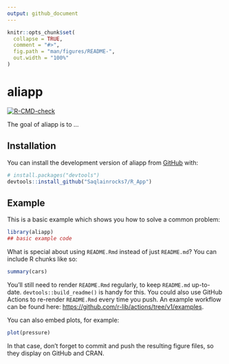```yaml
---
output: github_document
---
```


<!-- README.md is generated from README.Rmd. Please edit that file -->

```r
knitr::opts_chunk$set(
  collapse = TRUE,
  comment = "#>",
  fig.path = "man/figures/README-",
  out.width = "100%"
)
```

# aliapp

<!-- badges: start -->
[![R-CMD-check](https://github.com/Saqlainrocks7/R_App/workflows/R-CMD-check/badge.svg)](https://github.com/Saqlainrocks7/R_App/actions)
<!-- badges: end -->

The goal of aliapp is to ...

## Installation

You can install the development version of aliapp from [GitHub](https://github.com/) with:

``` r
# install.packages("devtools")
devtools::install_github("Saqlainrocks7/R_App")
```

## Example

This is a basic example which shows you how to solve a common problem:

```r
library(aliapp)
## basic example code
```

What is special about using `README.Rmd` instead of just `README.md`? You can include R chunks like so:

```r
summary(cars)
```

You'll still need to render `README.Rmd` regularly, to keep `README.md` up-to-date. `devtools::build_readme()` is handy for this. You could also use GitHub Actions to re-render `README.Rmd` every time you push. An example workflow can be found here: <https://github.com/r-lib/actions/tree/v1/examples>.

You can also embed plots, for example:

```r
plot(pressure)
```

In that case, don't forget to commit and push the resulting figure files, so they display on GitHub and CRAN.
